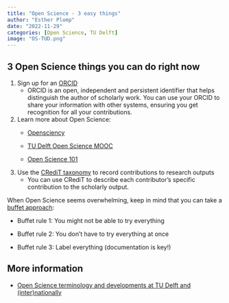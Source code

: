 ```yaml
---
title: "Open Science - 3 easy things"
author: "Esther Plomp"
date: "2022-11-29"
categories: [Open Science, TU Delft]
image: "OS-TUD.png"
---
```


## 3 Open Science things you can do right now

1.  Sign up for an [ORCID](https://orcid.org/)
    -   ORCID is an open, independent and persistent identifier that helps distinguish the author of scholarly work. You can use your ORCID to share your information with other systems, ensuring you get recognition for all your contributions.
2.  Learn more about Open Science:
    -   [Opensciency](https://opensciency.github.io/sprint-content/)

    -   [TU Delft Open Science MOOC](https://www.tudelft.nl/library/research-data-management/r/training-evenementen/mooc-open-science-sharing-your-research-with-the-world)

    -   [Open Science 101](https://openscience101.org)
3.  Use the [CRediT taxonomy](https://estherplomp.github.io/TNW-OS-support/posts/credit/index.html) to record contributions to research outputs
    -   You can use CRediT to describe each contributor's specific contribution to the scholarly output.

When Open Science seems overwhelming, keep in mind that you can take a [buffet approach](https://cogtales.wordpress.com/2023/04/16/the-buffet-approach-to-open-science/):

-   Buffet rule 1: You might not be able to try everything

-   Buffet rule 2: You don't have to try everything at once

-   Buffet rule 3: Label everything (documentation is key!)

## More information

-   [Open Science terminology and developments at TU Delft and (inter)nationally](https://estherplomp.github.io/TNW-OS-support/posts/open-science-TUD/)
